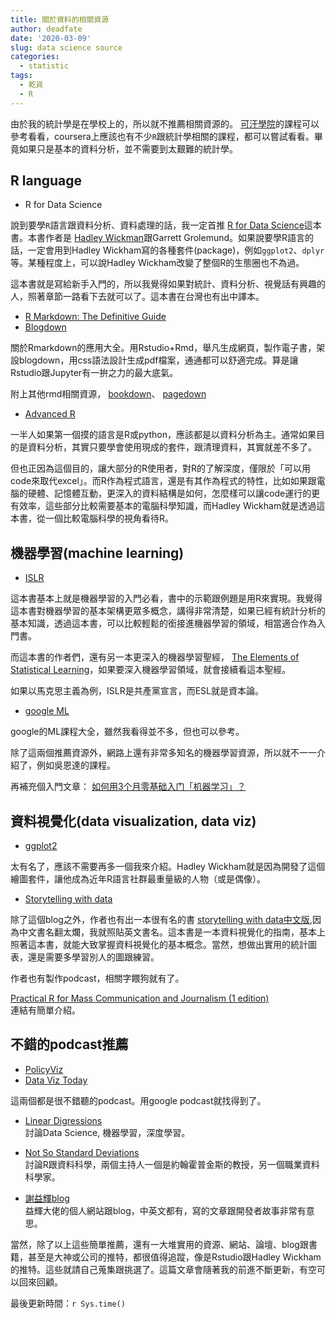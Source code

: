 ```yaml
---
title: 關於資料的相關資源
author: deadfate
date: '2020-03-09'
slug: data science source
categories:
  - statistic
tags:
  - 乾貨
  - R
---
```


由於我的統計學是在學校上的，所以就不推薦相關資源的。 [可汗學院](https://www.khanacademy.org/math/statistics-probability)的課程可以參考看看，coursera上應該也有不少```R```跟統計學相關的課程，都可以嘗試看看。畢竟如果只是基本的資料分析，並不需要到太艱難的統計學。  

## R language  

* R for Data Science  

說到要學```R```語言跟資料分析、資料處理的話，我一定首推 [R for Data Science](https://r4ds.had.co.nz/)這本書。本書作者是 [Hadley Wickman](http://hadley.nz/)跟Garrett Grolemund。如果說要學R語言的話，一定會用到Hadley Wickham寫的各種套件(package)，例如```ggplot2```、```dplyr```等。某種程度上，可以說Hadley Wickham改變了整個R的生態圈也不為過。  

這本書就是寫給新手入門的，所以我覺得如果對統計、資料分析、視覺話有興趣的人，照著章節一路看下去就可以了。這本書在台灣也有出中譯本。    

* [R Markdown: The Definitive Guide](https://bookdown.org/yihui/rmarkdown/)  
* [Blogdown](https://bookdown.org/yihui/blogdown/)  

關於Rmarkdown的應用大全。用Rstudio+Rmd，舉凡生成網頁，製作電子書，架設blogdown，用css語法設計生成pdf檔案，通通都可以舒適完成。算是讓Rstudio跟Jupyter有一拚之力的最大底氣。  

附上其他rmd相關資源， [bookdown](https://bookdown.org/yihui/bookdown/)、 [pagedown](https://pagedown.rbind.io/)  

* [Advanced R](https://adv-r.hadley.nz/)  

一半人如果第一個摸的語言是R或python，應該都是以資料分析為主。通常如果目的是資料分析，其實只要學會使用現成的套件，跟清理資料，其實就差不多了。  

但也正因為這個目的，讓大部分的R使用者，對R的了解深度，僅限於「可以用code來取代excel」。而R作為程式語言，還是有其作為程式的特性，比如如果跟電腦的硬體、記憶體互動，更深入的資料結構是如何，怎麼樣可以讓code運行的更有效率，這些部分比較需要基本的電腦科學知識，而Hadley Wickham就是透過這本書，從一個比較電腦科學的視角看待R。  


## 機器學習(machine learning)  

* [ISLR](http://faculty.marshall.usc.edu/gareth-james/ISL/ )  

這本書基本上就是機器學習的入門必看，書中的示範跟例題是用R來實現。我覺得這本書對機器學習的基本架構更眾多概念，講得非常清楚，如果已經有統計分析的基本知識，透過這本書，可以比較輕鬆的銜接進機器學習的領域，相當適合作為入門書。

而這本書的作者們，還有另一本更深入的機器學習聖經， [The Elements of
Statistical Learning](https://web.stanford.edu/~hastie/ElemStatLearn/)，如果要深入機器學習領域，就會接續看這本聖經。  

如果以馬克思主義為例，ISLR是共產黨宣言，而ESL就是資本論。  

* [google ML](https://developers.google.com/machine-learning/crash-course/ml-intro)  

google的ML課程大全，雖然我看得並不多，但也可以參考。  

除了這兩個推薦資源外，網路上還有非常多知名的機器學習資源，所以就不一一介紹了，例如吳恩達的課程。  

再補充個入門文章： [如何用3个月零基础入门「机器学习」？](https://zhuanlan.zhihu.com/p/29704017)

## 資料視覺化(data visualization, data viz)  
* [ggplot2](https://ggplot2-book.org/)  
 
太有名了，應該不需要再多一個我來介紹。Hadley Wickham就是因為開發了這個繪圖套件，讓他成為近年R語言社群最重量級的人物（或是偶像）。  

* [Storytelling with data](http://www.storytellingwithdata.com/)  

除了這個blog之外，作者也有出一本很有名的書 [storytelling with data中文版](https://www.books.com.tw/products/0010710103),因為中文書名翻太爛，我就照貼英文書名。這本書是一本資料視覺化的指南，基本上照著這本書，就能大致掌握資料視覺化的基本概念。當然，想做出實用的統計圖表，還是需要多學習別人的圖跟練習。  

作者也有製作podcast，相關字餵狗就有了。

[Practical R for Mass Communication and Journalism (1 edition)](https://psmethods.postach.io/link/yi-ben-rde-xin-shu-why-sharon-machlis-wrote-a-book-on-r-for-journalists-storybench)  
連結有簡單介紹。  

## 不錯的podcast推薦
* [PolicyViz](https://policyviz.com/product/core-principles-of-data-visualization-cheatsheet/)  
* [Data Viz Today](https://dataviztoday.com/)  

這兩個都是很不錯聽的podcast。用google podcast就找得到了。  

* [Linear Digressions](http://lineardigressions.com/)  
討論Data Science, 機器學習，深度學習。

* [Not So Standard Deviations](http://nssdeviations.com)  
討論R跟資料科學，兩個主持人一個是約翰霍普金斯的教授，另一個職業資料科學家。  

* [謝益輝blog](https://yihui.org/)  
益輝大佬的個人網站跟blog，中英文都有，寫的文章跟開發者故事非常有意思。  


當然，除了以上這些簡單推薦，還有一大堆實用的資源、網站、論壇、blog跟書籍，甚至是大神或公司的推特，都很值得追蹤，像是Rstudio跟Hadley Wickham的推特。這些就請自己蒐集跟挑選了。這篇文章會隨著我的前進不斷更新，有空可以回來回顧。  

最後更新時間：```r Sys.time()```  

